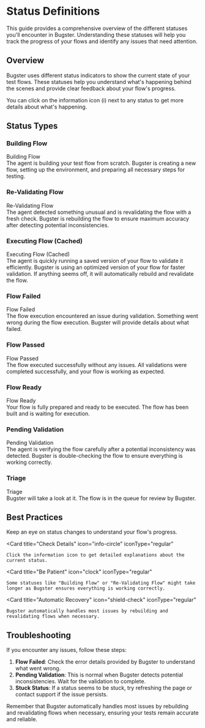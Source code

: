 # Status Definitions

<Info>
This guide provides a comprehensive overview of the different statuses you'll encounter in Bugster. Understanding these statuses will help you track the progress of your flows and identify any issues that need attention.
</Info>

## Overview

Bugster uses different status indicators to show the current state of your test flows. These statuses help you understand what's happening behind the scenes and provide clear feedback about your flow's progress.

<Tip>
You can click on the information icon (i) next to any status to get more details about what's happening.
</Tip>

## Status Types

### Building Flow
<ResponseField name="Building Flow" type="Status">
  <Expandable title="Details">
    <ResponseField name="Visual" type="component">
      <div className="flex items-center gap-2">
        <RefreshCw className="h-4 w-4 animate-spin text-[#363D61]" style={{ animationDuration: '1.5s' }} />
        <span className="text-[#363D61]">Building Flow</span>
      </div>
    </ResponseField>
    <ResponseField name="Description" type="string">
      The agent is building your test flow from scratch.
    </ResponseField>
    <ResponseField name="What's happening" type="string">
      Bugster is creating a new flow, setting up the environment, and preparing all necessary steps for testing.
    </ResponseField>
  </Expandable>
</ResponseField>

### Re-Validating Flow
<ResponseField name="Re-Validating Flow" type="Status">
  <Expandable title="Details">
    <ResponseField name="Visual" type="component">
      <div className="flex items-center gap-2">
        <Hammer className="h-4 w-4 text-[#363D61]" />
        <span className="text-[#363D61]">Re-Validating Flow</span>
      </div>
    </ResponseField>
    <ResponseField name="Description" type="string">
      The agent detected something unusual and is revalidating the flow with a fresh check.
    </ResponseField>
    <ResponseField name="What's happening" type="string">
      Bugster is rebuilding the flow to ensure maximum accuracy after detecting potential inconsistencies.
    </ResponseField>
  </Expandable>
</ResponseField>

### Executing Flow (Cached)
<ResponseField name="Executing Flow (Cached)" type="Status">
  <Expandable title="Details">
    <ResponseField name="Visual" type="component">
      <div className="flex items-center gap-2">
        <Clock className="h-4 w-4 animate-spin text-[#363D61]" />
        <span className="text-[#363D61]">Executing Flow (Cached)</span>
      </div>
    </ResponseField>
    <ResponseField name="Description" type="string">
      The agent is quickly running a saved version of your flow to validate it efficiently.
    </ResponseField>
    <ResponseField name="What's happening" type="string">
      Bugster is using an optimized version of your flow for faster validation. If anything seems off, it will automatically rebuild and revalidate the flow.
    </ResponseField>
  </Expandable>
</ResponseField>

### Flow Failed
<ResponseField name="Flow Failed" type="Status">
  <Expandable title="Details">
    <ResponseField name="Visual" type="component">
      <div className="flex items-center gap-2">
        <XCircle className="h-4 w-4 text-[#FF6B6B]" />
        <span className="text-[#FF6B6B]">Flow Failed</span>
      </div>
    </ResponseField>
    <ResponseField name="Description" type="string">
      The flow execution encountered an issue during validation.
    </ResponseField>
    <ResponseField name="What's happening" type="string">
      Something went wrong during the flow execution. Bugster will provide details about what failed.
    </ResponseField>
  </Expandable>
</ResponseField>

### Flow Passed
<ResponseField name="Flow Passed" type="Status">
  <Expandable title="Details">
    <ResponseField name="Visual" type="component">
      <div className="flex items-center gap-2">
        <CheckCircle2 className="h-4 w-4 text-[#7F9F7F]" />
        <span className="text-[#7F9F7F]">Flow Passed</span>
      </div>
    </ResponseField>
    <ResponseField name="Description" type="string">
      The flow executed successfully without any issues.
    </ResponseField>
    <ResponseField name="What's happening" type="string">
      All validations were completed successfully, and your flow is working as expected.
    </ResponseField>
  </Expandable>
</ResponseField>

### Flow Ready
<ResponseField name="Flow Ready" type="Status">
  <Expandable title="Details">
    <ResponseField name="Visual" type="component">
      <div className="flex items-center gap-2">
        <Play className="h-4 w-4 text-[#363D61]" />
        <span className="text-[#363D61]">Flow Ready</span>
      </div>
    </ResponseField>
    <ResponseField name="Description" type="string">
      Your flow is fully prepared and ready to be executed.
    </ResponseField>
    <ResponseField name="What's happening" type="string">
      The flow has been built and is waiting for execution.
    </ResponseField>
  </Expandable>
</ResponseField>

### Pending Validation
<ResponseField name="Pending Validation" type="Status">
  <Expandable title="Details">
    <ResponseField name="Visual" type="component">
      <div className="flex items-center gap-2">
        <RefreshCwOff className="h-4 w-4 text-[#363D61]" />
        <span className="text-[#363D61]">Pending Validation</span>
      </div>
    </ResponseField>
    <ResponseField name="Description" type="string">
      The agent is verifying the flow carefully after a potential inconsistency was detected.
    </ResponseField>
    <ResponseField name="What's happening" type="string">
      Bugster is double-checking the flow to ensure everything is working correctly.
    </ResponseField>
  </Expandable>
</ResponseField>

### Triage
<ResponseField name="Triage" type="Status">
  <Expandable title="Details">
    <ResponseField name="Visual" type="component">
      <div className="flex items-center gap-2">
        <Pyramid className="h-4 w-4 text-[#363D61]" />
        <span className="text-[#363D61]">Triage</span>
      </div>
    </ResponseField>
    <ResponseField name="Description" type="string">
      Bugster will take a look at it.
    </ResponseField>
    <ResponseField name="What's happening" type="string">
      The flow is in the queue for review by Bugster.
    </ResponseField>
  </Expandable>
</ResponseField>

## Best Practices

<CardGroup cols={2}>
  <Card
    title="Monitor Status Changes"
    icon="eye"
    iconType="regular"
  >
    Keep an eye on status changes to understand your flow's progress.
  </Card>

  <Card
    title="Check Details"
    icon="info-circle"
    iconType="regular"
  >
    Click the information icon to get detailed explanations about the current status.
  </Card>

  <Card
    title="Be Patient"
    icon="clock"
    iconType="regular"
  >
    Some statuses like "Building Flow" or "Re-Validating Flow" might take longer as Bugster ensures everything is working correctly.
  </Card>

  <Card
    title="Automatic Recovery"
    icon="shield-check"
    iconType="regular"
  >
    Bugster automatically handles most issues by rebuilding and revalidating flows when necessary.
  </Card>
</CardGroup>

## Troubleshooting

<Warning>
If you encounter any issues, follow these steps:
</Warning>

1. **Flow Failed**: Check the error details provided by Bugster to understand what went wrong.
2. **Pending Validation**: This is normal when Bugster detects potential inconsistencies. Wait for the validation to complete.
3. **Stuck Status**: If a status seems to be stuck, try refreshing the page or contact support if the issue persists.

<Check>
Remember that Bugster automatically handles most issues by rebuilding and revalidating flows when necessary, ensuring your tests remain accurate and reliable.
</Check> 